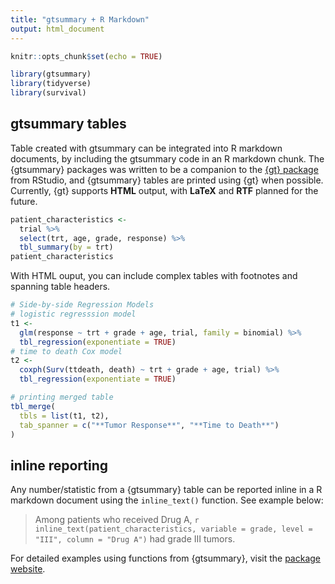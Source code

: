 ```yaml
---
title: "gtsummary + R Markdown"
output: html_document
---
```


```r
knitr::opts_chunk$set(echo = TRUE)
```

```r
library(gtsummary)
library(tidyverse)
library(survival)
```

## gtsummary tables

Table created with gtsummary can be integrated into R markdown documents, by including the gtsummary code in an R markdown chunk.
The {gtsummary} packages was written to be a companion to the [{gt} package](https://gt.rstudio.com/) from RStudio, and {gtsummary} tables are printed using {gt} when possible.
Currently, {gt} supports **HTML** output, with **LaTeX** and **RTF** planned for the future.

```r
patient_characteristics <-
  trial %>%
  select(trt, age, grade, response) %>%
  tbl_summary(by = trt)  
patient_characteristics
```

With HTML ouput, you can include complex tables with footnotes and spanning table headers.

```r
# Side-by-side Regression Models
# logistic regresssion model
t1 <-
  glm(response ~ trt + grade + age, trial, family = binomial) %>%
  tbl_regression(exponentiate = TRUE)
# time to death Cox model
t2 <-
  coxph(Surv(ttdeath, death) ~ trt + grade + age, trial) %>%
  tbl_regression(exponentiate = TRUE)

# printing merged table
tbl_merge(
  tbls = list(t1, t2),
  tab_spanner = c("**Tumor Response**", "**Time to Death**")
)
```

## inline reporting

Any number/statistic from a {gtsummary} table can be reported inline in a R markdown document using the `inline_text()` function.  See example below:

> Among patients who received Drug A, `r inline_text(patient_characteristics, variable = grade, level = "III", column = "Drug A")` had grade III tumors.

For detailed examples using functions from {gtsummary}, visit the [package website](http://www.danieldsjoberg.com/gtsummary/).
